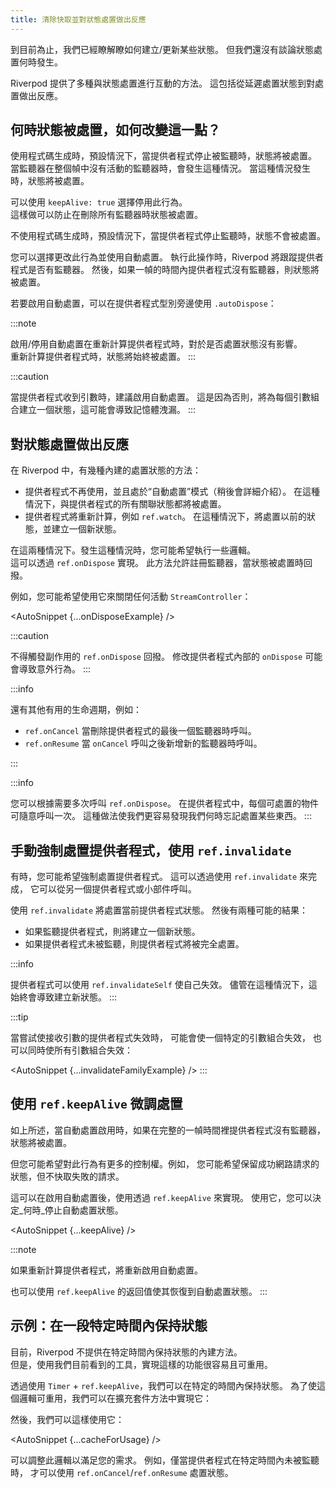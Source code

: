 ---
title: 清除快取並對狀態處置做出反應
---


<!---
So far, we've seen how to create/update some state.
But we have yet to talk about when state destruction occurs.
-->
到目前為止，我們已經瞭解瞭如何建立/更新某些狀態。
但我們還沒有談論狀態處置何時發生。

<!---
Riverpod offers various ways to interact with state disposal.
This ranges from delaying the disposal of state to reacting to destruction.
-->
Riverpod 提供了多種與狀態處置進行互動的方法。
這包括從延遲處置狀態到對處置做出反應。

<!---
## When is state destroyed and how to change this?
-->
## 何時狀態被處置，如何改變這一點？

<When codegen={true}>

<!---
When using code-generation, by default, the state is destroyed when
the provider stops being listened to.  
This happens when a listener has no active listener for a full frame.
When that happens, the state is destroyed.
-->
使用程式碼生成時，預設情況下，當提供者程式停止被監聽時，狀態將被處置。  
當監聽器在整個幀中沒有活動的監聽器時，會發生這種情況。
當這種情況發生時，狀態將被處置。

<!---
This behavior can be opted out by using `keepAlive: true`.  
Doing so will prevent the state from getting destroyed when all listeners
are removed.
-->
可以使用 `keepAlive: true` 選擇停用此行為。  
這樣做可以防止在刪除所有監聽器時狀態被處置。

<AutoSnippet raw={codegenKeepAlive} />

</When>

<When codegen={false}>

<!---
When not using code-generation, by default the state isn't destroyed
when the provider stops being listened.
-->
不使用程式碼生成時，預設情況下，當提供者程式停止監聽時，狀態不會被處置。

<!---
You can optionally change this behavior and use automatic disposal.
When doing so, Riverpod will track whether a provider has listeners or not.
Then, if the provider has no listeners for a full frame, the state will be destroyed.
-->
您可以選擇更改此行為並使用自動處置。
執行此操作時，Riverpod 將跟蹤提供者程式是否有監聽器。
然後，如果一幀的時間內提供者程式沒有監聽器，則狀態將被處置。

<!---
To enable automatic disposal, you can use `.autoDispose` next to the provider type:
-->
若要啟用自動處置，可以在提供者程式型別旁邊使用 `.autoDispose`：

<AutoSnippet raw={rawAutoDispose} />

</When>

:::note
<!---
Enabling/disabling automatic disposal has no impact on whether or not
the state is destroyed when the provider is recomputed.  
The state will always be destroyed when the provider is recomputed.
-->
啟用/停用自動處置在重新計算提供者程式時，對於是否處置狀態沒有影響。  
重新計算提供者程式時，狀態將始終被處置。
:::

:::caution
<!---
When providers receive parameters, it is recommended to enable automatic disposal.
That is because otherwise, one state per parameter combination will be created,
which can lead to memory leaks.
-->
當提供者程式收到引數時，建議啟用自動處置。
這是因為否則，將為每個引數組合建立一個狀態，這可能會導致記憶體洩漏。
:::

<!---
## Reacting to state disposal
-->
## 對狀態處置做出反應

<!---
In Riverpod, there are a few built-in ways for state to be destroyed:
-->
在 Riverpod 中，有幾種內建的處置狀態的方法：

<!---
- The provider is no longer used and is in "auto dispose" mode (more on that later).
  In this case, all associated state with the provider is destroyed.
- The provider is recomputed, such as with `ref.watch`.
  In that case, the previous state is disposed, and a new state is created.
-->
- 提供者程式不再使用，並且處於“自動處置”模式（稍後會詳細介紹）。
  在這種情況下，與提供者程式的所有關聯狀態都將被處置。
- 提供者程式將重新計算，例如 `ref.watch`。
  在這種情況下，將處置以前的狀態，並建立一個新狀態。

<!---
In both cases. you may want to execute some logic when that happens.  
This can be achieved with `ref.onDispose`. This methods enables
registering a listener to whenever the state is destroyed.
-->
在這兩種情況下。發生這種情況時，您可能希望執行一些邏輯。  
這可以透過 `ref.onDispose` 實現。
此方法允許註冊監聽器，當狀態被處置時回撥。

<!---
For example, you may want use it to close any active `StreamController`:
-->
例如，您可能希望使用它來關閉任何活動 `StreamController`：

<AutoSnippet {...onDisposeExample} />

:::caution
<!---
The callback of `ref.onDispose` must not trigger side-effects.
Modifying providers inside `onDispose` could lead to unexpected behavior.
-->
不得觸發副作用的 `ref.onDispose` 回撥。
修改提供者程式內部的 `onDispose` 可能會導致意外行為。
:::

:::info
<!---
There are other useful life-cycles such as:
-->
還有其他有用的生命週期，例如：

<!---
- `ref.onCancel` which is called when the last listener of a provider is removed.
- `ref.onResume` which is called when a new listener is added after `onCancel` was invoked.
-->
- `ref.onCancel` 當刪除提供者程式的最後一個監聽器時呼叫。
- `ref.onResume` 當 `onCancel` 呼叫之後新增新的監聽器時呼叫。

:::

:::info
<!---
You can call `ref.onDispose` as many times as you wish.
Feel free to call it once per disposable object in your provider. This practice
makes it easier to spot when we forget to dispose of something.
-->
您可以根據需要多次呼叫 `ref.onDispose`。
在提供者程式中，每個可處置的物件可隨意呼叫一次。
這種做法使我們更容易發現我們何時忘記處置某些東西。
:::

<!---
## Manually forcing the destruction of a provider, using `ref.invalidate`
-->
## 手動強制處置提供者程式，使用 `ref.invalidate`

<!---
Sometimes, you may want to force the destruction of a provider.
This can be done by using `ref.invalidate`, which can be called from another
provider or a widget.
-->
有時，您可能希望強制處置提供者程式。
這可以透過使用 `ref.invalidate` 來完成，
它可以從另一個提供者程式或小部件呼叫。

<!---
Using `ref.invalidate` will destroy the current provider state.
There are then two possible outcomes:
-->
使用 `ref.invalidate` 將處置當前提供者程式狀態。
然後有兩種可能的結果：

<!---
- If the provider is listened, a new state will be created.
- If the provider is not listened, the provider will be fully destroyed.
-->
- 如果監聽提供者程式，則將建立一個新狀態。
- 如果提供者程式未被監聽，則提供者程式將被完全處置。

<AutoSnippet raw={invalidateExample} />

:::info
<!---
It is possible for providers to invalidate themselves by using `ref.invalidateSelf`.
Although in this case, this will always result in a new state being created.
-->
提供者程式可以使用 `ref.invalidateSelf` 使自己失效。
儘管在這種情況下，這始終會導致建立新狀態。
:::

:::tip
<!---
When trying to invalidate a provider which receives parameters,
it is posible to either invalidate one specific parameter combination,
or all parameter combinations at once:
-->
當嘗試使接收引數的提供者程式失效時，
可能會使一個特定的引數組合失效，
也可以同時使所有引數組合失效：

<AutoSnippet {...invalidateFamilyExample} />
:::

<!---
## Fine-tuned disposal with `ref.keepAlive`
-->
## 使用 `ref.keepAlive` 微調處置

<!---
As mentioned above, when automatic disposal is enabled, the state is destroyed
when the provider has no listeners for a full frame.
-->
如上所述，當自動處置啟用時，如果在完整的一幀時間裡提供者程式沒有監聽器，狀態將被處置。

<!---
But you may want to have more control over this behavior. For instance,
you may want to keep the state of successful network requests,
but not cache failed requests.
-->
但您可能希望對此行為有更多的控制權。例如，
您可能希望保留成功網路請求的狀態，但不快取失敗的請求。

<!---
This can be achieved with `ref.keepAlive`, after enabling automatic disposal.
Using it, you can decide _when_ the state stops being automatically disposed.
-->
這可以在啟用自動處置後，使用透過 `ref.keepAlive` 來實現。
使用它，您可以決定_何時_停止自動處置狀態。

<AutoSnippet {...keepAlive} />

:::note
<!---
If the provider is recomputed, automatic disposal will be re-enabled.
-->
如果重新計算提供者程式，將重新啟用自動處置。

<!---
It is also possible to use the return value of `ref.keepAlive` to
revert to automatic disposal.
-->
也可以使用 `ref.keepAlive` 的返回值使其恢復到自動處置狀態。
:::

<!---
## Example: keeping state alive for a specific amount of time
-->
## 示例：在一段特定時間內保持狀態

<!---
Currently, Riverpod does not offer a built-in way to keep state alive
for a specific amount of time.  
But implementing such a feature is easy and reusable with the tools we've seen so far.
-->
目前，Riverpod 不提供在特定時間內保持狀態的內建方法。  
但是，使用我們目前看到的工具，實現這樣的功能很容易且可重用。

<!---
By using a `Timer` + `ref.keepAlive`, we can keep the state alive for a specific amount of time.
To make this logic reusable, we could implement it in an extension method:
-->
透過使用 `Timer` + `ref.keepAlive`，我們可以在特定的時間內保持狀態。
為了使這個邏輯可重用，我們可以在擴充套件方法中實現它：

<AutoSnippet raw={cacheForExtension} />

<!---
Then, we can use it like so:
-->
然後，我們可以這樣使用它：

<AutoSnippet {...cacheForUsage} />

<!---
This logic can be tweaked to fit your needs. 
For example, you could use `ref.onCancel`/`ref.onResume` to destroy the state
only if a provider hasn't been listened to for a specific amount of time.
-->
可以調整此邏輯以滿足您的需求。
例如，僅當提供者程式在特定時間內未被監聽時，
才可以使用 `ref.onCancel`/`ref.onResume` 處置狀態。

